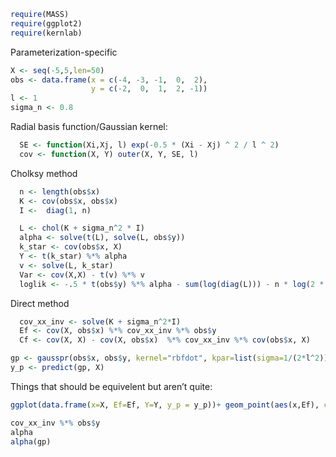 
```r
require(MASS)
require(ggplot2)
require(kernlab)
```

Parameterization-specific


```r
X <- seq(-5,5,len=50)
obs <- data.frame(x = c(-4, -3, -1,  0,  2),
                  y = c(-2,  0,  1,  2, -1))
l <- 1
sigma_n <- 0.8
```


Radial basis function/Gaussian kernel:

```r
  SE <- function(Xi,Xj, l) exp(-0.5 * (Xi - Xj) ^ 2 / l ^ 2)
  cov <- function(X, Y) outer(X, Y, SE, l) 
```

  
Cholksy method
  
```r
  n <- length(obs$x)
  K <- cov(obs$x, obs$x)
  I <-  diag(1, n)

  L <- chol(K + sigma_n^2 * I)
  alpha <- solve(t(L), solve(L, obs$y))
  k_star <- cov(obs$x, X)
  Y <- t(k_star) %*% alpha
  v <- solve(L, k_star)
  Var <- cov(X,X) - t(v) %*% v
  loglik <- -.5 * t(obs$y) %*% alpha - sum(log(diag(L))) - n * log(2 * pi) / 2
```
  
Direct method 
```r
  cov_xx_inv <- solve(K + sigma_n^2*I)
  Ef <- cov(X, obs$x) %*% cov_xx_inv %*% obs$y
  Cf <- cov(X, X) - cov(X, obs$x)  %*% cov_xx_inv %*% cov(obs$x, X)
```

```r
gp <- gausspr(obs$x, obs$y, kernel="rbfdot", kpar=list(sigma=1/(2*l^2)), fit=FALSE, scaled=FALSE, var=0.8)
y_p <- predict(gp, X)
```

Things that should be equivelent but aren't quite:

```r
ggplot(data.frame(x=X, Ef=Ef, Y=Y, y_p = y_p))+ geom_point(aes(x,Ef), col='red') + geom_point(aes(x,Y)) + geom_line(aes(x,y_p))
````


```r
cov_xx_inv %*% obs$y
alpha
alpha(gp)
```

